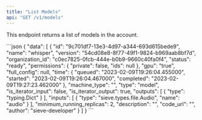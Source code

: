 ```yaml
---
title: "List Models"
api: "GET /v1/models"
---
```


This endpoint returns a list of models in the account.

<ResponseExample>
```json
{
  "data": [
    {
      "id": "9c701df7-13e3-4d97-a344-693d615bede9",
      "name": "whisper",
      "version": "54cd08e8-8f77-49f1-9824-b969aab8bf7d",
      "organization_id": "c0ec7825-0fcb-444e-b0b9-9660c40fa0f4",
      "status": "ready",
      "permissions": {
        "private": false,
        "ids": null
      },
      "gpu": "true",
      "full_config": null,
      "time": {
        "queued": "2023-02-09T19:26:04.455000",
        "started": "2023-02-09T19:26:04.467000",
        "completed": "2023-02-09T19:27:23.462000"
      },
      "machine_type": "",
      "type": "model",
      "is_iterator_input": false,
      "is_iterator_output": true,
      "outputs": [
        {
          "type": "typing.Dict"
        }
      ],
      "inputs": [
        {
          "type": "sieve.types.file.Audio",
          "name": "audio"
        }
      ],
      "minimum_running_replicas": 2,
      "description": "",
      "code_url": "",
      "author": "sieve-developer"
    }
  ]
}
```
</ResponseExample>
